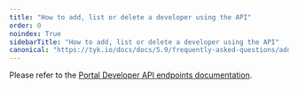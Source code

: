 ```yaml
---
title: "How to add, list or delete a developer using the API"
order: 0
noindex: True
sidebarTitle: "How to add, list or delete a developer using the API"
canonical: "https://tyk.io/docs/docs/5.9/frequently-asked-questions/add-list-delete-developer-using-api"
---
```



<LegacyClassicPortalApi/>

Please refer to the [Portal Developer API endpoints documentation](/docs/5.9/tyk-apis/tyk-portal-api/portal-developers).



